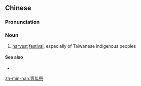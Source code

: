 {{also|丰年祭}}
==Chinese==
{{zh-forms|s=丰年祭|type=21}}

===Pronunciation===
{{zh-pron
|m=fēngniánjì
|c=fung1 nin4 zai3
|h=pfs=fûng-ngièn-chi
|mn=hong-nî-chè
|cat=n
}}

===Noun===
{{zh-noun}}

# [[harvest]] [[festival]], especially of Taiwanese indigenous peoples

====See also====
* {{zh-l|中秋節}}

{{zh-cat|Festivals|Taiwan}}

[[zh-min-nan:豐年祭]]
